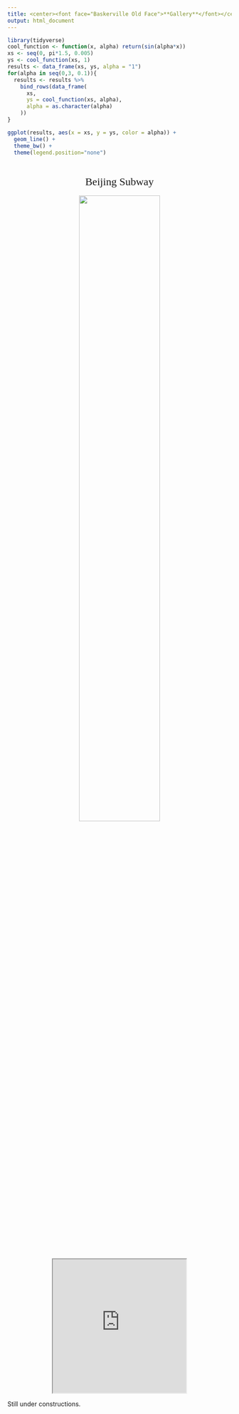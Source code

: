 ```yaml
---
title: <center><font face="Baskerville Old Face">**Gallery**</font></center>
output: html_document
---
```

<div id="backhome"><a href="index.html"><i class="fa fa-home" aria-hidden="true"></i></a></div>

<font face="Times New Roman" size=5>



</font>

```r
library(tidyverse)
cool_function <- function(x, alpha) return(sin(alpha*x))
xs <- seq(0, pi*1.5, 0.005)
ys <- cool_function(xs, 1)
results <- data_frame(xs, ys, alpha = "1")
for(alpha in seq(0,3, 0.1)){
  results <- results %>% 
    bind_rows(data_frame(
      xs, 
      ys = cool_function(xs, alpha),
      alpha = as.character(alpha)
    ))
}

ggplot(results, aes(x = xs, y = ys, color = alpha)) + 
  geom_line() + 
  theme_bw() + 
  theme(legend.position="none")
```

</br>

<center><font face="Times New Roman" size=5>Beijing Subway</font></center>
</br>
<center>[<img src="https://www.travelchinaguide.com/images/map/beijing/beijing-subway.gif" width=60%>](https://www.travelchinaguide.com/images/map/beijing/beijing-subway.gif)</center>

</br>

<center><iframe height="300" src="https://www.youtube.com/embed/rV70FkmXGM8?autoplay=0"></iframe></center>

Still under constructions.
